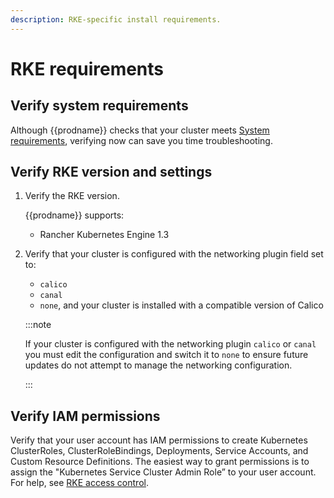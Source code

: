 ```yaml
---
description: RKE-specific install requirements.
---
```


# RKE requirements

## Verify system requirements

Although {{prodname}} checks that your cluster meets [System requirements](system-requirements.mdx), verifying now can save you time troubleshooting.

## Verify RKE version and settings

1. Verify the RKE version.

   {{prodname}} supports:

   - Rancher Kubernetes Engine 1.3

1. Verify that your cluster is configured with the networking plugin field set to:

   - `calico`
   - `canal`
   - `none`, and your cluster is installed with a compatible version of Calico

   :::note

   If your cluster is configured with the networking plugin `calico` or `canal` you must edit the configuration and switch it to `none` to ensure future updates do not attempt to manage the networking configuration.

   :::

## Verify IAM permissions

Verify that your user account has IAM permissions to create Kubernetes ClusterRoles, ClusterRoleBindings, Deployments, Service Accounts, and Custom Resource Definitions. The easiest way to grant permissions is to assign the "Kubernetes Service Cluster Admin Role” to your user account. For help, see [RKE access control](https://rancher.com/docs/rancher/v2.x/en/admin-settings/rbac).
